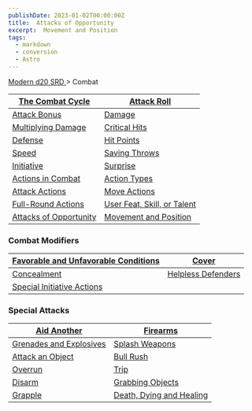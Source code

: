 ```yaml
---
publishDate: 2023-01-02T00:00:00Z
title:  Attacks of Opportunity 
excerpt:  Movement and Position 
tags:
  - markdown
  - conversion
  - Astro
---
```


[ Modern d20 SRD ](/#modernD20) > Combat

| [ The Combat Cycle ](modern-d20-srd-combat-combat-cycle) | [ Attack Roll ](modern-d20-srd-combat-attack-roll) |
|---|---|
| [ Attack Bonus ](modern-d20-srd-combat-attack-bonus) | [ Damage ](modern-d20-srd-combat-damage) |
| [ Multiplying Damage ](modern-d20-srd-combat-multiplying-damage) | [ Critical Hits ](modern-d20-srd-combat-critical-hits) |
| [ Defense ](modern-d20-srd-combat-defense) | [ Hit Points ](modern-d20-srd-combat-hit-points) |
| [ Speed ](modern-d20-srd-combat-speed) | [ Saving Throws ](modern-d20-srd-combat-saving-throws) |
| [ Initiative ](modern-d20-srd-combat-initiative) | [ Surprise ](modern-d20-srd-combat-surprise) |
| [ Actions in Combat ](modern-d20-srd-combat-actions-in-combat) | [ Action Types ](modern-d20-srd-combat-action-types) |
| [ Attack Actions ](modern-d20-srd-combat-attack-actions) | [ Move Actions ](modern-d20-srd-combat-move-actions) |
| [ Full-Round Actions ](modern-d20-srd-combat-full-round-actions) | [ User Feat, Skill, or Talent ](modern-d20-srd-combat-use-feat-skill-talent) |
| [ Attacks of Opportunity ](modern-d20-srd-combat-attacks-of-opportunity) | [ Movement and Position ](modern-d20-srd-combat-movement-and-position) |
###  Combat Modifiers

| [Favorable and Unfavorable Conditions](modern-d20-srd-combat-favorable-unfavorable-conditions) | [Cover](modern-d20-srd-combat-cover) |
|---|---|
| [Concealment](modern-d20-srd-combat-concealment) | [Helpless Defenders](modern-d20-srd-combat-helpless-defenders) |
| [Special Initiative Actions](modern-d20-srd-combat-special-initiative-actions) | |

###  Special Attacks

| [ Aid Another ](modern-d20-srd-combat-aid-another) | [ Firearms ](modern-d20-srd-combat-firearms) |
|---|---|
| [ Grenades and Explosives ](modern-d20-srd-combat-grenades-explosives) | [ Splash Weapons ](modern-d20-srd-combat-splash-weapons) |
| [ Attack an Object ](modern-d20-srd-combat-attack-an-object) | [ Bull Rush ](modern-d20-srd-combat-bull-rush) |
| [ Overrun ](modern-d20-srd-combat-overrun) | [ Trip ](modern-d20-srd-combat-trip) |
| [ Disarm ](modern-d20-srd-combat-disarm) | [ Grabbing Objects ](modern-d20-srd-combat-grabbing-objects) |
| [ Grapple ](modern-d20-srd-combat-grapple) | [ Death, Dying and Healing ](modern-d20-srd-combat-death-dying-healing) |

